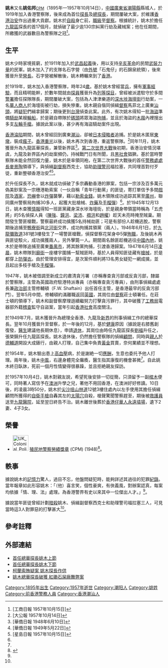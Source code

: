 {{Infobox person
| name          = 姚木
| image         = 
| alt           =
| caption       = 
| birth_name    = 姚佑邦
| birth_date    = 1895年
| birth_place   = {{QING}}[[廣東省|廣東省]][[潮陽縣|潮陽縣]]
| death_date    = {{death date and age|1957|10|14|1895}}
| death_place   = {{HKG-1945}}
| nationality   = 
| other_names   = 
| occupation    = [[香港警务处|香港警务处]]前[[督察|督察]]
| years_active  = 
| known_for     = 
| notable_works = 
}}

'''姚木'''又名'''姚佑邦'''<span style="font-size:smaller;">[[CPM|CPM]]</span>（1895年—1957年10月14日），[[中國|中國]][[廣東省|廣東省]][[潮陽縣|潮陽縣]]縣城人，於1919年加入香港警察隊，後來成為首位[[探長|探長]]及[[總探長|總探長]]，期間屢破大案，於維護[[香港治安|香港治安]]作出過重大貢獻。姚木於[[自殺|自殺]]身亡前，[[香港警察職級|職級]]至[[督察|督察]]。根據統計，姚木於擔任[[九龍區|九龍區]]探長的首17個月，就偵破了最少逾130宗糾黨行劫及藏械案；他在任期間，所繳獲的武器數目為警察隊之冠<ref name="#1">[工商日報 1957年10月15日]</ref>。

==生平==
姚木少時家境貧窮，於1911年加入於[[武昌起義|武昌起義]]後，用以支持[[辛亥革命|辛亥革命]]的民間[[武裝力量|武裝力量]]的民軍。姚木加入了的支隊名石字營（由[[外號|外號]]「石鬼仔」的石錦泉統領），後來獲晉升至[[營長|營長]]。石字營被解散後，姚木轉輾來到了[[香港|香港]]。

於1919年，姚木加入香港警察隊，時年24[[歲|歲]]。基於姚木曾經當[[兵|兵]]，擁有[[軍事|軍事]][[經驗|經驗]]，而且精明能幹，於數年間就由[[探員|探員]]獲晉升為[[列等探目|列等探目]]，曾經被派遣駐守於多間[[警署|警署]]擔任探隊隊長，期間屢破大案，包括為人津津樂道的[[深水埗|深水埗]][[海壇街|海壇街]]行劫案，一名[[華人|華人]][[商人|商人]]於海壇街被行劫，損失慘重。姚木親自偕同偵緝[[督察|督察]]馬菲北上廣東[[汕頭|汕頭]]，將[[疑犯|疑犯]]們緝拿歸案；期後更到[[台灣|台灣]]偵查此案。此外，有次姚木得知一批[[海盜|海盜]]準備[[騎劫|騎劫]]某艘[[輪船|輪船]]，於是親自帶隊於[[碼頭|碼頭]]將眾海盜[[拘捕|拘捕]]，並且於海盜的[[木屐|木屐]]內裡搜出多支[[左輪手槍|左輪手槍]]。據說此案以後，甚少再有海盜騎劫案件出現。

[[香港淪陷|香港淪陷]]期間，姚木曾經回到廣東[[潮汕|潮汕]]，卻被[[日本侵略者|日本侵略者]]追捕。於是姚木匿居[[東墩|東墩]]，裝成[[瘋子|瘋子]]。[[香港重光|香港重光]]以後，姚木再次到香港，重返警察隊。<ref>[大公報 1957年10月14日]</ref>同年11月，姚木獲晉升為九龍區華探長，兼管新界區<ref>[華僑日報 1948年6月10日]</ref>。[[第二次世界大戰|第二次世界大戰]]後初期，香港治安情況堪虞，九龍及新界區內的劫案頻仍，持械戰鬥日有所聞，且[[黑社會|黑社會]]猖獗。基於當時警察隊未能全然回復力量，姚木於是率領同袍，在第二次世界大戰後的首任[[警務處處長|警務處處長]][[麥景陶|麥景陶]]領導下，與偵緝[[副督察|副督察]]西克士，協助[[助理警司|助理警司]]福拉塞，共同埋首對付歹徒，重新整頓香港治安<ref name="#2">[華僑日報 1949年5月22日]</ref><ref name="#3">[星島日報 1957年10月15日]</ref>。

於升任探長不久，姚木就成功偵破了多宗轟動香港的罪案，包括一宗涉及百多萬元偽美鈔案及一宗穗港勒索案（一伙自稱「青年行動黨」的匪徒，寄打單信予多間[[電影院|戲院]]及[[酒家|酒家]]，[[恐嚇|恐嚇]]會以[[炸彈|炸彈]]襲擊，藉以[[勒索|勒索]][[金錢|金錢]]。姚木領隊成功追踪其黨至[[廣州|廣州]]，聯同廣州警察局拘捕30多人，起獲大批槍械、[[炸藥|炸藥]]及[[手榴彈|手榴彈]]）<ref name="#3"/>。於1945年12月13日，姚木查獲[[情報|情報]]得知一班匪黨藏身深水埗海壇街，於是親身帶領當時稱為「五虎將」的5名偵探人員（[[陳強_(警察)|陳強]]、[[鐘洪|鐘洪]]、[[梁沛|梁沛]]、[[禤洪|禤洪]]和[[趙權_(警察)|趙權]]）趁天未亮時掩至賊巢。期間發生警匪槍戰，警察最終成功擒獲5名持械劫匪；可是有部份人趁機逃脫，警察期後追捕至[[鴨寮街|鴨寮街]]與[[北河街|北河街]]交界，成功拘捕其領黨（兩人）。1946年6月1日，於[[九龍|九龍]][[彌敦道|彌敦道]]381號3樓發生了一場警匪槍戰，偵探督察花架身中5彈[[殉職|殉職]]，及後姚木再與匪徒駁火，成功擒獲兩人，另外擊斃一人。期間兩名餘匪趁機逃往[[中國內地|中國內地]]，姚木於是帶隊追捕至廣東[[番禺市|番禺市]]，將其餘黨拘捕，引渡香港歸案。1947年6月14日[[凌晨|凌晨]]，姚木帶隊到[[廟街_(香港)|廟街]]一座樓宇圍捕一幫賊匪時，基於人員得知匪徒藏有[[槍械|槍械]]，於是都穿上[[防彈衣|防彈衣]]。由於管理安排得宜，是次案件順利將13名男女疑犯一網成擒，並且起出多枝手槍及[[手榴彈|手榴彈]]。

1947年，姚木被借調至新成立的肅清貪污署（亦稱專查貪污部或反貪污部，隸屬於警察隊，主管為英國政府駐港特派專員（亦稱專查貪污專員），由刑事偵緝處處長兼[[政治部|政治部]]主管修輔頓（F.W. Shaftain）出任首任主管，是香港最早的反貪污部門）。翌年5月中間，修輔頓約滿離職返回[[英國|英國]]，其崗位由[[督察|督察]]莊士頓署任。在莊士頓的領導下，姚木和副督察摩理遜續繼努力打擊貪污罪行，其中破獲了[[工務局|工務局]]電器部外籍[[稽查|稽查]]監守自盜案，當年引起[[香港社會|香港社會]]高度關注。

於1949年7月，姚木獲晉升為總理全香港、九龍及[[新界|新界]]的刑事偵緝工作的總華探長。翌年10月獲晉升至督察，於一年後的12月，基於[[健康|健康]]原因（據說是右膝舊創復發，[[醫生|醫生]]建議他長期休息），申請[[退休|退休]]，其崗位由時任九龍區探長[[劉福_(探長)|劉福]]升任之，張榮錦升任九龍區探長。姚木退休後，仍然擔任警察隊的偵緝[[顧問|顧問]]，同時與[[親人|親人]]於[[德輔道|德輔道]]開設大成錶行，由親人打理，自己集中負責[[黃金|黃金]]買賣，奈何業績並不理想。

於1954年，姚木驗出患上[[高血壓|高血壓]]病，於是謝絶一切[[應酬|應酬]]，生意也委托予他人打理。兩年後，姚木[[中風|中風]]，右邊身體完全癱瘓，醫生指其康復的機會甚微<ref name="#1"/>。自此姚木終日臥牀，死前一個月性情變得很暴躁，並且拒絶親友探訪。

於1957年10月4日，姚木對親友說，希望死後安排一切從簡，只須留予一副[[棺木|棺木]]便可，同時著人寫信予在[[澳洲|澳洲]]升學之兒，著他不用回香港，在澳洲好好修讀。10日後，的凌晨3時50分，姚木於[[尖沙咀|尖沙咀]][[山林道|山林道]]12號3樓住處內以左手使用其擔任偵緝顧問所獲得的[[自衛手槍|自衛手槍]]自轟其左的[[太陽穴|太陽穴]]自殺，槍聲驚聞警察趕至，期後被[[救護員|救護員]]送至[[九龍醫院|九龍醫院]]，延至翌日終告不治。姚木離世後葬於[[香港仔華人永遠墳場|香港仔華人永遠墳場]]，遺下2妻、4子3女。

==榮譽==
*[[File:UK_Colonial_Police_Medal_for_Meritorious_Service_ribbon_bar.PNG|50px]] [[殖民地警察勞績獎章|殖民地警察勞績獎章]] (CPM) (1948)<ref name="CPM">{{London Gazette|issue=38311|page=3396|supp=y|date=10 June 1948}}</ref>。

==軼事==
據說姚木的[[記憶力|記憶力]]驚人，過目不忘，他盤問疑犯時，能夠詳述其過往的犯罪[[紀錄|紀錄]]。當年報章如此形容姚木：「（他）喜言笑，個性豪爽，有俠義風，對辦案認真，每案均依據「情、理、法」處理。為香港警界有史以來其中一位傑出人才。」<ref name="#1"/>。

據說當年匪徒曾經計劃[[暗殺|暗殺]]姚木、偵緝副督察西克士和助理警司福拉塞三人，可見當時這3人對罪惡的打擊甚大<ref name="#2"/>。

==參考註釋==
{{reflist}}

==外部連結==
*[http://hk.myblog.yahoo.com/albertcdhk/article?mid=4099 首任總華探長姚木上節]
*[http://hk.myblog.yahoo.com/albertcdhk/article?mid=4127 首任總華探長姚木下節]
*[http://a367.yahoofs.com/hkblog/8yA4fqOTHBWbfTylu7hHxEIb_6/blog/ap_20110228105841557.jpg?ib_____D2jO8OKCa 柯蘭索賄疑案 姚木探長作供]{{dead link|date=2017年12月 |bot=InternetArchiveBot |fix-attempted=yes }}
*[http://a367.yahoofs.com/hkblog/8yA4fqOTHBWbfTylu7hHxEIb_6/blog/ap_20110303103042529.jpg?ib_____Dj9wG61ND 姚木總華探長破獲 紅磡石屎廠舞弊案]{{dead link|date=2017年12月 |bot=InternetArchiveBot |fix-attempted=yes }}

[[Category:1895年出生|Category:1895年出生]]
[[Category:1957年逝世|Category:1957年逝世]]
[[Category:潮阳人|Category:潮阳人]]
[[Category:姚姓|Category:姚姓]]
[[Category:前香港警務人員|Category:前香港警務人員]]
[[Category:香港潮汕人|Category:香港潮汕人]]